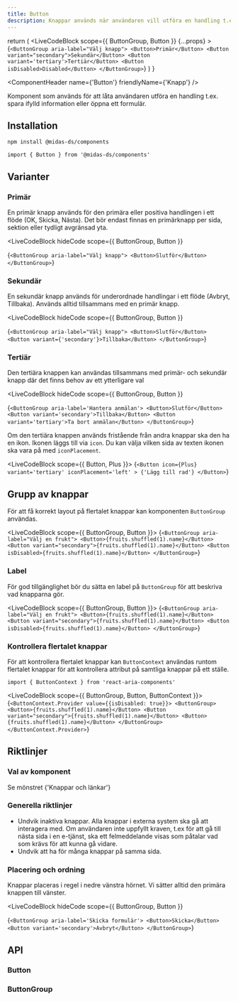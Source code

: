 ```yaml
---
title: Button
description: Knappar används när användaren vill utföra en handling t.ex. spara ifylld information eller öppna ett formulär.
---
```



  return (
    <LiveCodeBlock
      scope={{ ButtonGroup, Button }}
      {...props}
    >
      {`<ButtonGroup aria-label="Välj knapp">
          <Button>Primär</Button>
          <Button variant="secondary">Sekundär</Button>
          <Button variant='tertiary'>Tertiär</Button>
          <Button isDisabled>Disabled</Button>
      </ButtonGroup>`}
    </LiveCodeBlock>
  )
}

<ComponentHeader
  name={'Button'}
  friendlyName={'Knapp'}
/>

Komponent som används för att låta användaren utföra en handling t.ex. spara ifylld information eller öppna ett formulär.

<Example hideCode />

## Installation

```bash npm2yarn
npm install @midas-ds/components
```

```tsx
import { Button } from '@midas-ds/components'
```

<Example hideExample />

## Varianter

### Primär

En primär knapp används för den primära eller positiva handlingen i ett flöde (OK, Skicka, Nästa). Det bör endast finnas en primärknapp per sida, sektion eller tydligt avgränsad yta.

<LiveCodeBlock
  hideCode
  scope={{ ButtonGroup, Button }}
>
  {`<ButtonGroup aria-label="Välj knapp">
    <Button>Slutför</Button>
  </ButtonGroup>`}
</LiveCodeBlock>

### Sekundär

En sekundär knapp används för underordnade handlingar i ett flöde (Avbryt, Tillbaka). Används alltid tillsammans med en primär knapp.

<LiveCodeBlock
  hideCode
  scope={{ ButtonGroup, Button }}
>
  {`<ButtonGroup aria-label="Välj knapp">
    <Button>Slutför</Button>
    <Button variant={'secondary'}>Tillbaka</Button>
</ButtonGroup>`}
</LiveCodeBlock>

### Tertiär

Den tertiära knappen kan användas tillsammans med primär- och sekundär knapp där det finns behov av ett ytterligare val

<LiveCodeBlock
  hideCode
  scope={{ ButtonGroup, Button }}
>
  {`<ButtonGroup aria-label='Hantera anmälan'>
  <Button>Slutför</Button>
  <Button variant='secondary'>Tillbaka</Button>
  <Button variant='tertiary'>Ta bort anmälan</Button>
</ButtonGroup>`}
</LiveCodeBlock>

Om den tertiära knappen används fristående från andra knappar ska den ha en ikon. Ikonen läggs till via `icon`.
Du kan välja vilken sida av texten ikonen ska vara på med `iconPlacement`.

<LiveCodeBlock scope={{ Button, Plus }}>
  {`<Button
      icon={Plus}
      variant='tertiary'
      iconPlacement='left'
    >
      {'Lägg till rad'}
    </Button>`}
</LiveCodeBlock>

## Grupp av knappar

För att få korrekt layout på flertalet knappar kan komponenten `ButtonGroup` användas.

<LiveCodeBlock scope={{ ButtonGroup, Button }}>
  {`<ButtonGroup aria-label="Välj en frukt">
    <Button>{fruits.shuffled(1).name}</Button>
    <Button variant="secondary">{fruits.shuffled(1).name}</Button>
    <Button isDisabled>{fruits.shuffled(1).name}</Button>
</ButtonGroup>`}
</LiveCodeBlock>

### Label

För god tillgänglighet bör du sätta en label på `ButtonGroup` för att beskriva vad knapparna gör.

<LiveCodeBlock scope={{ ButtonGroup, Button }}>
  {`<ButtonGroup aria-label="Välj en frukt">
    <Button>{fruits.shuffled(1).name}</Button>
    <Button variant="secondary">{fruits.shuffled(1).name}</Button>
    <Button isDisabled>{fruits.shuffled(1).name}</Button>
</ButtonGroup>`}
</LiveCodeBlock>

### Kontrollera flertalet knappar

För att kontrollera flertalet knappar kan `ButtonContext` användas runtom flertalet knappar för att kontrollera attribut på samtliga knappar på ett ställe.

```tsx
import { ButtonContext } from 'react-aria-components'
```

<LiveCodeBlock scope={{ ButtonGroup, Button, ButtonContext }}>
  {`<ButtonContext.Provider value={{isDisabled: true}}>
      <ButtonGroup>
        <Button>{fruits.shuffled(1).name}</Button>
        <Button variant="secondary">{fruits.shuffled(1).name}</Button>
        <Button>{fruits.shuffled(1).name}</Button>
      </ButtonGroup>
    </ButtonContext.Provider>`}
</LiveCodeBlock>

## Riktlinjer

### Val av komponent

Se mönstret <Link href='/design-patterns/buttons-and-links'> {'Knappar och länkar'}</Link>

### Generella riktlinjer

- Undvik inaktiva knappar. Alla knappar i externa system ska gå att interagera med. Om användaren inte uppfyllt kraven, t.ex för att gå till nästa sida i en e-tjänst, ska ett felmeddelande visas som påtalar vad som krävs för att kunna gå vidare.
- Undvik att ha för många knappar på samma sida.

### Placering och ordning

Knappar placeras i regel i nedre vänstra hörnet. Vi sätter alltid den primära knappen till vänster.

<LiveCodeBlock
  hideCode
  scope={{ ButtonGroup, Button }}
>
  {`<ButtonGroup aria-label='Skicka formulär'>
  <Button>Skicka</Button>
  <Button variant='secondary'>Avbryt</Button>
</ButtonGroup>`}
</LiveCodeBlock>

## API

### Button

<PropTable name='Button' />

### ButtonGroup

<PropTable
  name='ButtonGroup'
  defaultOpen={false}
/>
